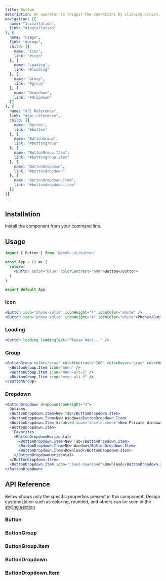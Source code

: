 ```yaml
---
title: Button
description: An operator to trigger the operations by clicking action.
navigation: [{
  name: "Installation",
  link: "#installation"
}, {
  name: "Usage",
  link: "#usage",
  child: [{
    name: "Icon",
    link: "#icon"
  }, {
    name: "Loading",
    link: "#loading"
  }, {
    name: "Group",
    link: "#group"
  }, {
    name: "Dropdown",
    link: "#dropdown"
  }]
}, {
  name: "API Reference",
  link: "#api-reference",
  child: [{
    name: "Button",
    link: "#button"
  }, {
    name: "ButtonGroup",
    link: "#buttongroup"
  }, {
    name: "ButtonGroup.Item",
    link: "#buttongroup.item"
  }, {
    name: "ButtonDropdown",
    link: "#buttondropdown"
  }, {
    name: "ButtonDropdown.Item",
    link: "#buttondropdown.item"
  }]
}]
---
```


<PreviewButton />

## Installation
Install the component from your command line.

<NpmInstall packageName="@zenbu-ui/button" />

## Usage
```jsx
import { Button } from '@zenbu-ui/button'

const App = () => {
  return(
    <Button color="blue" colorContrast="600">Button</Button>
  )
}

export default App
```

### Icon
<PreviewButtonIcon />

```jsx
<Button icon="phone-solid" iconHeight="4" iconColor="white" />
<Button icon="phone-solid" iconHeight="4" iconColor="white">Phone</Button>
```

### Loading
<PreviewButtonLoading />

```jsx
<Button loading loadingText="Please Wait..." />
```

### Group
<PreviewButtonGroup />

```jsx
<ButtonGroup color="gray" colorContrast="200" colorHover="gray" colorHoverContrast="300">
  <ButtonGroup.Item icon="menu" />
  <ButtonGroup.Item icon="menu-alt-2" />
  <ButtonGroup.Item icon="menu-alt-3" />
</ButtonGroup>
```

### Dropdown
<PreviewButtonDropdown />

```jsx
<ButtonDropdown dropdownIconHeight="4">
  Options
  <ButtonDropdown.Item>New Tab</ButtonDropdown.Item>
  <ButtonDropdown.Item>New Window</ButtonDropdown.Item>
  <ButtonDropdown.Item disabled icon="shield-check">New Private Window</ButtonDropdown.Item>
  <ButtonDropdown.Item>
    Favorites
    <ButtonDropdownHorizontal>
      <ButtonDropdown.Item>New Tab</ButtonDropdown.Item>
      <ButtonDropdown.Item>New Window</ButtonDropdown.Item>
      <ButtonDropdown.Item>Download</ButtonDropdown.Item>
    </ButtonDropdownHorizontal>
  </ButtonDropdown.Item>
  <ButtonDropdown.Item icon="cloud-download">Download</ButtonDropdown.Item>
</ButtonDropdown>
```

## API Reference
Below shows only the specific properties present in this component. Design customization such as coloring, rounded, and others can be seen in the [styling section](/docs/styling).

### Button
<ButtonProps />

### ButtonGroup
<ButtonGroupProps />

### ButtonGroup.Item
<ButtonGroupItemProps />

### ButtonDropdown
<ButtonDropdownProps />

### ButtonDropdown.Item
<ButtonDropdownItemProps />
